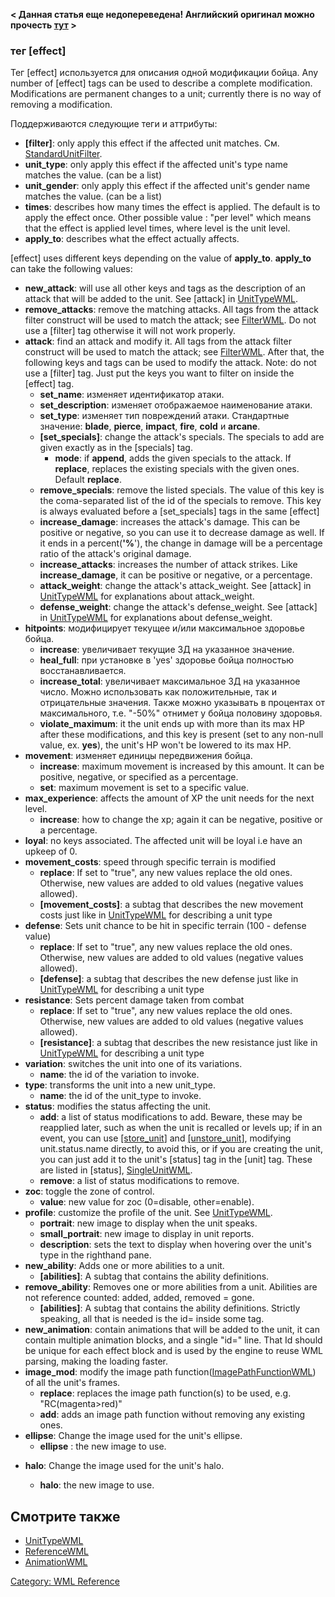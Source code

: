 '''< Данная статья еще недопереведена! Английский оригинал можно прочесть [http://wiki.wesnoth.org/EffectWML тут] >'''

=== тег [effect] ===

Тег [effect] используется для описания одной модификации бойца. Any number of [effect] tags can be used to describe a complete modification. Modifications are permanent changes to a unit; currently there is no way of removing a modification.

Поддерживаются следующие теги и аттрибуты:
* '''[filter]''': only apply this effect if the affected unit matches. См. [[StandardUnitFilter]].
* '''unit_type''': only apply this effect if the affected unit's type name matches the value. (can be a list)
* '''unit_gender''': only apply this effect if the affected unit's gender name matches the value. (can be a list)
* '''times''': describes how many times the effect is applied. The default is to apply the effect once. Other possible value : "per level" which means that the effect is applied level times, where level is the unit level.
* '''apply_to''': describes what the effect actually affects.
[effect] uses different keys depending on the value of '''apply_to'''.  '''apply_to''' can take the following values:
* '''new_attack''': will use all other keys and tags as the description of an attack that will be added to the unit. See [attack] in [[UnitTypeWML]].
* '''remove_attacks''': remove the matching attacks. All tags from the attack filter construct will be used to match the attack; see [[FilterWML]]. Do not use a [filter] tag otherwise it will not work properly.
* '''attack''': find an attack and modify it.  All tags from the attack filter construct will be used to match the attack; see [[FilterWML]].  After that, the following keys and tags can be used to modify the attack.  Note: do not use a [filter] tag.  Just put the keys you want to filter on inside the [effect] tag.
** '''set_name''': изменяет идентификатор атаки.
** '''set_description''': изменяет отображаемое наименование атаки.
** '''set_type''': изменяет тип повреждений атаки. Стандартные значение: '''blade''', '''pierce''', '''impact''', '''fire''', '''cold''' и '''arcane'''.
** '''[set_specials]''': change the attack's specials. The specials to add are given exactly as in the [specials] tag.
*** '''mode''': if '''append''', adds the given specials to the attack. If '''replace''', replaces the existing specials with the given ones. Default '''replace'''.
** '''remove_specials''': remove the listed specials. The value of this key is the coma-separated list of the id of the specials to remove. This key is always evaluated before a [set_specials] tags in the same [effect]
** '''increase_damage''': increases the attack's damage.  This can be positive or negative, so you can use it to decrease damage as well.  If it ends in a percent(''''%''''), the change in damage will be a percentage ratio of the attack's original damage.
** '''increase_attacks''': increases the number of attack strikes. Like '''increase_damage''', it can be positive or negative, or a percentage.
** '''attack_weight''': change the attack's attack_weight. See [attack] in [[UnitTypeWML]] for explanations about attack_weight.
** '''defense_weight''': change the attack's defense_weight. See [attack] in [[UnitTypeWML]] for explanations about defense_weight.
* '''hitpoints''': модифицирует текущее и/или максимальное здоровье бойца.
** '''increase''': увеличивает текущие ЗД на указанное значение.
** '''heal_full''': при установке в 'yes' здоровье бойца полностью восстанавливается.
** '''increase_total''': увеличивает максимальное ЗД на указанное число. Можно использовать как положительные, так и отрицательные значения. Также можно указывать в процентах от максимального, т.е. "-50%" отнимет у бойца половину здоровья.
** '''violate_maximum''': it the unit ends up with more than its max HP after these modifications, and this key is present (set to any non-null value, ex. '''yes'''), the unit's HP won't be lowered to its max HP.
* '''movement''': изменяет единицы передвижения бойца.
** '''increase''': maximum movement is increased by this amount. It can be positive, negative, or specified as a percentage.
** '''set''': maximum movement is set to a specific value.
* '''max_experience''': affects the amount of XP the unit needs for the next level.
** '''increase''': how to change the xp; again it can be negative, positive or a percentage.
* '''loyal''': no keys associated. The affected unit will be loyal i.e have an upkeep of 0.
* '''movement_costs''': speed through specific terrain is modified
** '''replace''': If set to "true", any new values replace the old ones. Otherwise, new values are added to old values (negative values allowed).
** '''[movement_costs]''': a subtag that describes the new movement costs just like in [[UnitTypeWML]] for describing a unit type
* '''defense''': Sets unit chance to be hit in specific terrain (100 - defense value)
** '''replace''': If set to "true", any new values replace the old ones. Otherwise, new values are added to old values (negative values allowed).
** '''[defense]''': a subtag that describes the new defense just like in [[UnitTypeWML]] for describing a unit type
* '''resistance''': Sets percent damage taken from combat
** '''replace''': If set to "true", any new values replace the old ones. Otherwise, new values are added to old values (negative values allowed).
** '''[resistance]''': a subtag that describes the new resistance just like in [[UnitTypeWML]] for describing a unit type
* '''variation''': switches the unit into one of its variations.
** '''name''': the id of the variation to invoke.
* '''type''': transforms the unit into a new unit_type.
** '''name''': the id of the unit_type to invoke.
* '''status''': modifies the status affecting the unit.
** '''add''': a list of status modifications to add. Beware, these may be reapplied later, such as when the unit is recalled or levels up; if in an event, you can use [[InternalActionsWML|[store_unit]]] and [[DirectActionsWML|[unstore_unit]]], modifying unit.status.name directly, to avoid this, or if you are creating the unit, you can just add it to the unit's [status] tag in the [unit] tag.  These are listed in [status], [[SingleUnitWML]].
** '''remove''': a list of status modifications to remove.
* '''zoc''': toggle the zone of control.
** '''value''': new value for zoc (0=disable, other=enable).
* '''profile''': customize the profile of the unit. See [[UnitTypeWML]].
** '''portrait''': new image to display when the unit speaks.
** '''small_portrait''': new image to display in unit reports.
** '''description''': sets the text to display when hovering over the unit's type in the righthand pane.
* '''new_ability''': Adds one or more abilities to a unit.
** '''[abilities]''': A subtag that contains the ability definitions.
* '''remove_ability''': Removes one or more abilities from a unit. Abilities are not reference counted: added, added, removed = gone.
** '''[abilities]''': A subtag that contains the ability definitions. Strictly speaking, all that is needed is the id= inside some tag.
* '''new_animation''': contain animations that will be added to the unit, it can contain multiple animation blocks, and a single "id=" line. That Id should be unique for each effect block and is used by the engine to reuse WML parsing, making the loading faster.
* '''image_mod''': modify the image path function([[ImagePathFunctionWML]]) of all the unit's frames.
** '''replace''': replaces the image path function(s) to be used, e.g. "RC(magenta>red)"
** '''add''': adds an image path function without removing any existing ones.
* '''ellipse''': Change the image used for the unit's ellipse.
**'''ellipse''' : the new image to use.
* {{DevFeature1.11}} '''halo''': Change the image used for the unit's halo.
**'''halo''': the new image to use.


== Смотрите также ==
* [[UnitTypeWML]]
* [[ReferenceWML]]
* [[AnimationWML]]


[[Category: WML Reference]]

